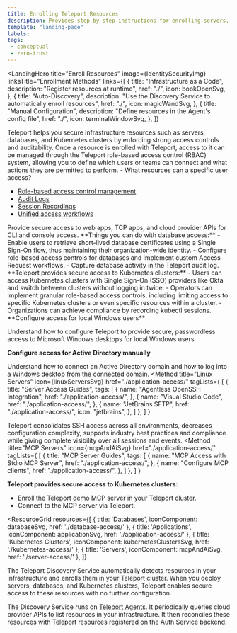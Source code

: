 ```yaml
---
title: Enrolling Teleport Resources
description: Provides step-by-step instructions for enrolling servers, databases, and other infrastructure resources with your Teleport cluster.
template: "landing-page"
labels:
tags:
 - conceptual
 - zero-trust
---
```



<LandingHero
  title="Enroll Resources"
  image={IdentitySecurityImg}
  linksTitle="Enrollment Methods"
  links={[
    {
      title: "Infrastructure as a Code",
      description: "Register resources at runtime",
      href: "./",
      icon: bookOpenSvg,
    },
    {
      title: "Auto-Discovery",
      description: "Use the Discovery Service to automatically enroll resources",
      href: "./",
      icon: magicWandSvg,
    },
    {
      title: "Manual Configuration",
      description: "Define resources in the Agent's config file",
      href: "./",
      icon: terminalWindowSvg,
    },
  ]}
>
Teleport helps you secure infrastructure resources such as servers, databases, and Kubernetes clusters by enforcing strong access controls and auditability. Once a resource is enrolled with Teleport, access to it can be managed through the Teleport role-based access control (RBAC) system, allowing you to define which users or teams can connect and what actions they are permitted to perform.  - What resources can a specific user access?
- [Role-based access control management](./server-access/introduction.mdx)
- [Audit Logs](./server-access/introduction.mdx)
- [Session Recordings](./server-access/introduction.mdx)
- [Unified access workflows](./server-access/introduction.mdx)
</LandingHero>

<EnrollmentMethods>
<Method
title="Applications"
icon={applicationSvg}
href="./application-access/"
tagLists={
  [
    {
      title: "Cloud Provider APIs", 
      tags: 
        [
          {
            name: "AWS Console & CLI",
            href: "./application-access/",
            icon: "aws",
          },
          {
            name: "Google Cloud Console",
            href: "./application-access/",
            icon: "googleCloud",
          },
          {
            name: "Azure CLI",
            href: "./application-access/",
            icon: "azure",
          }
        ] 
    },
    {
      title: "Internal Applications", 
      tags: 
        [
          {
            name: "Web Apps",
            href: "./application-access/",
          },
          {
            name: "TCP Apps",
            href: "./application-access/",
          },
          {
            name: "API Access",
            href: "./application-access/",
          },
          {
            name: "Dynamic Registration",
            href: "./application-access/",
          }
        ] 
    },
  ]
}
>
Provide secure access to web apps, TCP apps, and cloud provider APIs for CLI and console access.
</Method>
<Method
title="Databases"
icon={databaseSvg}
href="./application-access/"
tagLists={
  [
    {
      tags: 
        [
          {
            name: "AWS",
            href: "./application-access/",
            icon: "aws",
          },
          {
            name: "Azure",
            href: "./application-access/",
            icon: "azure",
          },
         {
            name: "Google Cloud",
            href: "./application-access/",
            icon: "googleCloud",
          },
        ] 
    },
  ]
}
>
**Things you can do with database access:**
  - Enable users to retrieve short-lived database certificates using a Single Sign-On flow, thus maintaining their organization-wide identity.
  - Configure role-based access controls for databases and implement custom Access Request workflows.
  - Capture database activity in the Teleport audit log.
</Method>
<Method
title="Kubernetes Clusters"
icon={kubernetesClustersSvg}
href="./application-access/"
>
**Teleport provides secure access to Kubernetes clusters:**
- Users can access Kubernetes clusters with Single Sign-On (SSO) providers like Okta and switch between clusters without logging in twice.
- Operators can implement granular role-based access controls, including limiting access to specific Kubernetes clusters or even specific resources within a cluster.
- Organizations can achieve compliance by recording kubectl sessions.
</Method>
<Method
title="Windows Desktop"
icon={windowsDesktopsSvg}
href="./application-access/"
>
**Configure access for local Windows users**

Understand how to configure Teleport to provide secure, passwordless access to Microsoft Windows desktops for local Windows users.

**Configure access for Active Directory manually**

Understand how to connect an Active Directory domain and how to log into a Windows desktop from the connected domain.
</Method>
<Method
title="Linux Servers"
icon={linuxServersSvg}
href="./application-access/"
tagLists={
  [
    {
      title: "Server Access Guides",
      tags: 
        [
          {
            name: "Agentless OpenSSH Integration",
            href: "./application-access/",
          },
          {
            name: "Visual Studio Code",
            href: "./application-access/",
          },
         {
            name: "JetBrains SFTP",
            href: "./application-access/",
            icon: "jetbrains",
          },
        ] 
    },
  ]
}
>
Teleport consolidates SSH access across all environments, decreases configuration complexity, supports industry best practices and compliance while giving complete visibility over all sessions and events.
</Method>
<Method
title="MCP Servers"
icon={mcpAndAiSvg}
href="./application-access/"
tagLists={
  [
    {
      title: "MCP Server Guides",
      tags: 
        [
          {
            name: "MCP Access with Stdio MCP Server",
            href: "./application-access/",
          },
          {
            name: "Configure MCP clients",
            href: "./application-access/",
          },
        ] 
    },
  ]
}
>
**Teleport provides secure access to Kubernetes clusters:**
- Enroll the Teleport demo MCP server in your Teleport cluster.
- Connect to the MCP server via Teleport.
</Method>
</EnrollmentMethods>

<ResourceGrid
  resources={[
    {
      title: 'Databases',
      iconComponent: databaseSvg,
      href: './database-access/'
    },
    {
      title: 'Applications',
      iconComponent: applicationSvg,
      href: './application-access/'
    },
    {
      title: 'Kubernetes Clusters',
      iconComponent: kubernetesClustersSvg,
      href: './kubernetes-access/'
    },
    {
      title: 'Servers',
      iconComponent: mcpAndAiSvg,
      href: './server-access/'
    },
  ]}
>
The Teleport Discovery Service automatically detects resources in your infrastructure and enrolls them in your Teleport cluster. When you deploy servers, databases, and Kubernetes clusters, Teleport enables secure access to these resources with no further configuration.

The Discovery Service runs on [Teleport Agents](./agents/agents.mdx). It periodically queries cloud provider APIs to list resources in your infrastructure. It then reconciles these resources with Teleport resources registered on the Auth Service backend.
</ResourceGrid>
